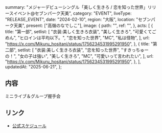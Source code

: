   summary:
    "メジャーデビューシングル「美しく生きろ / 恋を知った世界」リリースイベント@セブンパーク天美",
  category: "EVENT",
  liveType: "RELEASE_EVENT",
  date: "2024-02-10",
  region: "大阪",
  location: "セブンパーク天美",
  present: ["高嶺のなでしこ"],
  image: {
    path: "",
    ref: "",
  },
  acts: [
    {
      title: "第一部",
      setlist: [
        "衣装:美しく生きろ衣装",
        "美しく生きろ",
        "可愛くてごめん",
        "ヒロインは平均以下。",
        "恋を知った世界",
        "MC",
        "私は怪物",
      ],
      url: "https://x.com/Mikuru_hositani/status/1756234531995291950",
    },
    {
      title: "第二部",
      setlist: [
        "衣装:美しく生きろ衣装",
        "恋を知った世界",
        "すきっちゅーの！",
        "女の子は強い",
        "美しく生きろ",
        "MC",
        "可愛いって言われたい",
      ],
      url: "https://x.com/Mikuru_hositani/status/1756234531995291950",
    },
  ],
  updatedAt: "2025-06-21",
};

## 内容

ミニライブ＆グループ握手会

## リンク

- [公式スケジュール](https://takanenonadeshiko.jp/?p=1770)

